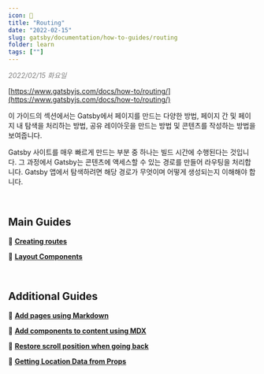 ```yaml
---
icon: 📙
title: "Routing"
date: "2022-02-15"
slug: gatsby/documentation/how-to-guides/routing
folder: learn
tags: [""]
---
```


<div style="color:gray; font-style:italic;">2022/02/15 화요일</div>

[https://www.gatsbyjs.com/docs/how-to/routing/](https://www.gatsbyjs.com/docs/how-to/routing/)

이 가이드의 섹션에서는 Gatsby에서 페이지를 만드는 다양한 방법, 페이지 간 및 페이지 내 탐색을 처리하는 방법, 공유 레이아웃을 만드는 방법 및 콘텐츠를 작성하는 방법을 보여줍니다.

Gatsby 사이트를 매우 빠르게 만드는 부분 중 하나는 빌드 시간에 수행된다는 것입니다. 그 과정에서 Gatsby는 콘텐츠에 액세스할 수 있는 경로를 만들어 라우팅을 처리합니다. Gatsby 앱에서 탐색하려면 해당 경로가 무엇이며 어떻게 생성되는지 이해해야 합니다.

<br />

## Main Guides

📖 [**Creating routes**](https://www.gatsbyjs.com/docs/how-to/routing/creating-routes/)

📖 [**Layout Components** ](https://www.gatsbyjs.com/docs/how-to/routing/layout-components/)

<br />

## **Additional Guides**

📖 [**Add pages using Markdown**](https://www.gatsbyjs.com/docs/how-to/routing/adding-markdown-pages/)

📖 [**Add components to content using MDX**](https://www.gatsbyjs.com/docs/how-to/routing/mdx/)

📖 [**Restore scroll position when going back**](https://www.gatsbyjs.com/docs/how-to/routing/scroll-restoration/)

📖 [**Getting Location Data from Props**](https://www.gatsbyjs.com/docs/location-data-from-props/)